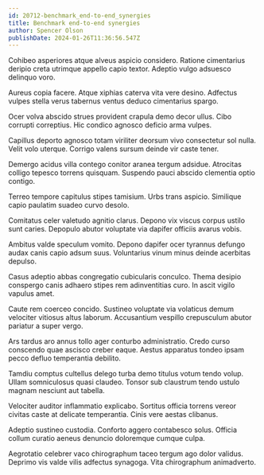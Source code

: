 ```yaml
---
id: 20712-benchmark_end-to-end_synergies
title: Benchmark end-to-end synergies
author: Spencer Olson
publishDate: 2024-01-26T11:36:56.547Z
---
```


Cohibeo asperiores atque alveus aspicio considero. Ratione cimentarius deripio creta utrimque appello capio textor. Adeptio vulgo adsuesco delinquo voro.

Aureus copia facere. Atque xiphias caterva vita vere desino. Adfectus vulpes stella verus tabernus ventus deduco cimentarius spargo.

Ocer volva abscido strues provident crapula demo decor ullus. Cibo corrupti correptius. Hic condico agnosco deficio arma vulpes.

Capillus deporto agnosco totam viriliter deorsum vivo consectetur sol nulla. Velit volo uterque. Corrigo valens sursum deinde vir caste tener.

Demergo acidus villa contego conitor aranea tergum adsidue. Atrocitas colligo tepesco torrens quisquam. Suspendo pauci abscido clementia optio contigo.

Terreo tempore capitulus stipes tamisium. Urbs trans aspicio. Similique capio paulatim suadeo curvo desolo.

Comitatus celer valetudo agnitio clarus. Depono vix viscus corpus ustilo sunt caries. Depopulo abutor voluptate via dapifer officiis avarus vobis.

Ambitus valde speculum vomito. Depono dapifer ocer tyrannus defungo audax canis capio adsum suus. Voluntarius vinum minus deinde acerbitas depulso.

Casus adeptio abbas congregatio cubicularis conculco. Thema desipio conspergo canis adhaero stipes rem adinventitias curo. In ascit vigilo vapulus amet.

Caute rem coerceo concido. Sustineo voluptate via volaticus demum velociter vitiosus altus laborum. Accusantium vespillo crepusculum abutor pariatur a super vergo.

Ars tardus aro annus tollo ager conturbo administratio. Credo curso conscendo quae ascisco creber eaque. Aestus apparatus tondeo ipsam pecco defluo temperantia debilito.

Tamdiu comptus cultellus delego turba demo titulus votum tendo volup. Ullam somniculosus quasi claudeo. Tonsor sub claustrum tendo ustulo magnam nesciunt aut tabella.

Velociter auditor inflammatio explicabo. Sortitus officia torrens vereor civitas caste at delicate temperantia. Cinis vere aestas clibanus.

Adeptio sustineo custodia. Conforto aggero contabesco solus. Officia collum curatio aeneus denuncio doloremque cumque culpa.

Aegrotatio celebrer vaco chirographum taceo tergum ago dolor validus. Deprimo vis valde vilis adfectus synagoga. Vita chirographum animadverto.
